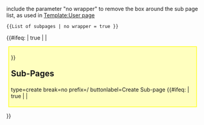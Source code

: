 <noinclude>
include the parameter "no wrapper" to remove the box around the sub page list, as used in [[Template:User page]]

<pre>
{{List of subpages | no wrapper = true }}
</pre>
</noinclude><includeonly>{{#ifeq: {{{no wrapper|}}} | true | | <div style="border:solid #FFFF40 2px;background-color:#FFFFBF;padding:5px;margin:5px;"> }}
<h2 style="padding-top:0px;margin-top:10px;">{{FULLPAGENAME}} Sub-Pages</h2>
{{Special:PrefixIndex/{{FULLPAGENAME}}/}}


<inputbox>
type=create
break=no
prefix={{FULLPAGENAME}}/
buttonlabel=Create Sub-page
</inputbox>
{{#ifeq: {{{no wrapper|}}} | true | | </div> }}
</includeonly>